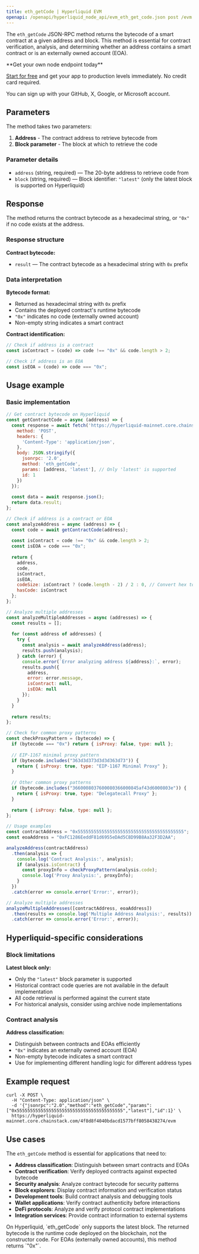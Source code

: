 ```yaml
---
title: eth_getCode | Hyperliquid EVM
openapi: /openapi/hyperliquid_node_api/evm_eth_get_code.json post /evm
---
```


The `eth_getCode` JSON-RPC method returns the bytecode of a smart contract at a given address and block. This method is essential for contract verification, analysis, and determining whether an address contains a smart contract or is an externally owned account (EOA).

<Check>
**Get your own node endpoint today**

[Start for free](https://console.chainstack.com/) and get your app to production levels immediately. No credit card required.

You can sign up with your GitHub, X, Google, or Microsoft account.
</Check>

## Parameters

The method takes two parameters:

1. **Address** - The contract address to retrieve bytecode from
2. **Block parameter** - The block at which to retrieve the code

### Parameter details

* `address` (string, required) — The 20-byte address to retrieve code from
* `block` (string, required) — Block identifier: `"latest"` (only the latest block is supported on Hyperliquid)

## Response

The method returns the contract bytecode as a hexadecimal string, or `"0x"` if no code exists at the address.

### Response structure

**Contract bytecode:**
- `result` — The contract bytecode as a hexadecimal string with `0x` prefix

### Data interpretation

**Bytecode format:**
- Returned as hexadecimal string with `0x` prefix
- Contains the deployed contract's runtime bytecode
- `"0x"` indicates no code (externally owned account)
- Non-empty string indicates a smart contract

**Contract identification:**
```javascript
// Check if address is a contract
const isContract = (code) => code !== "0x" && code.length > 2;

// Check if address is an EOA
const isEOA = (code) => code === "0x";
```

## Usage example

### Basic implementation

```javascript
// Get contract bytecode on Hyperliquid
const getContractCode = async (address) => {
  const response = await fetch('https://hyperliquid-mainnet.core.chainstack.com/YOUR_ENDPOINT/evm', {
    method: 'POST',
    headers: {
      'Content-Type': 'application/json',
    },
    body: JSON.stringify({
      jsonrpc: '2.0',
      method: 'eth_getCode',
      params: [address, 'latest'], // Only 'latest' is supported
      id: 1
    })
  });
  
  const data = await response.json();
  return data.result;
};

// Check if address is a contract or EOA
const analyzeAddress = async (address) => {
  const code = await getContractCode(address);
  
  const isContract = code !== "0x" && code.length > 2;
  const isEOA = code === "0x";
  
  return {
    address,
    code,
    isContract,
    isEOA,
    codeSize: isContract ? (code.length - 2) / 2 : 0, // Convert hex to bytes
    hasCode: isContract
  };
};

// Analyze multiple addresses
const analyzeMultipleAddresses = async (addresses) => {
  const results = [];
  
  for (const address of addresses) {
    try {
      const analysis = await analyzeAddress(address);
      results.push(analysis);
    } catch (error) {
      console.error(`Error analyzing address ${address}:`, error);
      results.push({
        address,
        error: error.message,
        isContract: null,
        isEOA: null
      });
    }
  }
  
  return results;
};

// Check for common proxy patterns
const checkProxyPattern = (bytecode) => {
  if (bytecode === "0x") return { isProxy: false, type: null };
  
  // EIP-1167 minimal proxy pattern
  if (bytecode.includes("363d3d373d3d3d363d73")) {
    return { isProxy: true, type: "EIP-1167 Minimal Proxy" };
  }
  
  // Other common proxy patterns
  if (bytecode.includes("3660008037600080366000845af43d6000803e")) {
    return { isProxy: true, type: "Delegatecall Proxy" };
  }
  
  return { isProxy: false, type: null };
};

// Usage examples
const contractAddress = "0x5555555555555555555555555555555555555555";
const eoaAddress = "0xFC1286EeddF81d6955eDAd5C8D99B8Aa32F3D2AA";

analyzeAddress(contractAddress)
  .then(analysis => {
    console.log('Contract Analysis:', analysis);
    if (analysis.isContract) {
      const proxyInfo = checkProxyPattern(analysis.code);
      console.log('Proxy Analysis:', proxyInfo);
    }
  })
  .catch(error => console.error('Error:', error));

// Analyze multiple addresses
analyzeMultipleAddresses([contractAddress, eoaAddress])
  .then(results => console.log('Multiple Address Analysis:', results))
  .catch(error => console.error('Error:', error));
```

## Hyperliquid-specific considerations

### Block limitations

**Latest block only:**
- Only the `"latest"` block parameter is supported
- Historical contract code queries are not available in the default implementation
- All code retrieval is performed against the current state
- For historical analysis, consider using archive node implementations

### Contract analysis

**Address classification:**
- Distinguish between contracts and EOAs efficiently
- `"0x"` indicates an externally owned account (EOA)
- Non-empty bytecode indicates a smart contract
- Use for implementing different handling logic for different address types

## Example request

```shell Shell
curl -X POST \
  -H "Content-Type: application/json" \
  -d '{"jsonrpc":"2.0","method":"eth_getCode","params":["0x5555555555555555555555555555555555555555","latest"],"id":1}' \
  https://hyperliquid-mainnet.core.chainstack.com/4f8d8f4040bdacd1577bff8058438274/evm
```

## Use cases

The `eth_getCode` method is essential for applications that need to:

* **Address classification**: Distinguish between smart contracts and EOAs
* **Contract verification**: Verify deployed contracts against expected bytecode
* **Security analysis**: Analyze contract bytecode for security patterns
* **Block explorers**: Display contract information and verification status
* **Development tools**: Build contract analysis and debugging tools
* **Wallet applications**: Verify contract authenticity before interactions
* **DeFi protocols**: Analyze and verify protocol contract implementations
* **Integration services**: Provide contract information to external systems

<Note>
On Hyperliquid, `eth_getCode` only supports the latest block. The returned bytecode is the runtime code deployed on the blockchain, not the constructor code. For EOAs (externally owned accounts), this method returns `"0x"`.
</Note>